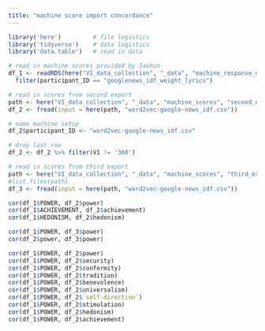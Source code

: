 ```yaml
---
title: "machine score import concordance"
---
```



```r
library('here')         # file logistics
library('tidyverse')    # data logistics
library('data.table')   # read in data
```

```r
# read in machine scores provided by Jaehun
df_1 <- readRDS(here("VI_data_collection", "_data", "machine_response_data", "machines_as_subjects_df.RDS")) %>%
  filter(participant_ID == "googlenews_idf_weight_lyrics")
```

```r
# read in scores from second export
path <- here("VI_data_collection", "_data", "machine_scores", "second_export")
df_2 <- fread(input = here(path, "word2vec-google-news_idf.csv"))

# name machine setup
df_2$participant_ID <- "word2vec-google-news_idf.csv"

# drop last row
df_2 <- df_2 %>% filter(V1 != '360')
```

```r
# read in scores from third export
path <- here("VI_data_collection", "_data", "machine_scores", "third_export")
#list.files(path)
df_3 <- fread(input = here(path, "word2vec-google-news_idf.csv"))
```

```r
cor(df_1$POWER, df_2$power)
cor(df_1$ACHIEVEMENT, df_2$achievement)
cor(df_1$HEDONISM, df_2$hedonism)
```

```r
cor(df_1$POWER, df_3$power)
cor(df_2$power, df_3$power)
```

```r
cor(df_1$POWER, df_2$power)
cor(df_1$POWER, df_2$security)
cor(df_1$POWER, df_2$conformity)
cor(df_1$POWER, df_2$tradition)
cor(df_1$POWER, df_2$benevolence)
cor(df_1$POWER, df_2$universalism)
cor(df_1$POWER, df_2$`self-direction`)
cor(df_1$POWER, df_2$stimulation)
cor(df_1$POWER, df_2$hedonism)
cor(df_1$POWER, df_2$achievement)
```